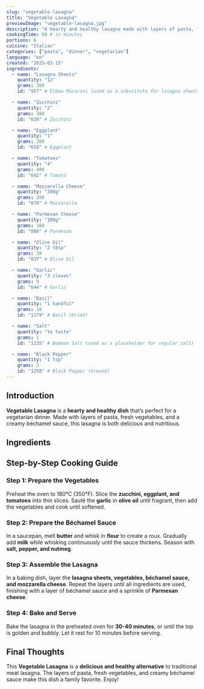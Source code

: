 ```yaml
---
slug: "vegetable-lasagna"
title: "Vegetable Lasagna"
previewImage: "vegetable-lasagna.jpg"
description: "A hearty and healthy lasagna made with layers of pasta, fresh vegetables, and a creamy béchamel sauce."
cookingTime: 60 # in minutes
portions: 6
cuisine: "Italian"
categories: ["pasta", "dinner", "vegetarian"]
language: "en"
created: "2025-03-15"
ingredients:
  - name: "Lasagna Sheets"
    quantity: "12"
    grams: 300
    id: "957" # Elbow Macaroni (used as a substitute for lasagna sheets)

  - name: "Zucchini"
    quantity: "2"
    grams: 300
    id: "639" # Zucchini

  - name: "Eggplant"
    quantity: "1"
    grams: 200
    id: "658" # Eggplant

  - name: "Tomatoes"
    quantity: "4"
    grams: 400
    id: "642" # Tomato

  - name: "Mozzarella Cheese"
    quantity: "200g"
    grams: 200
    id: "879" # Mozzarella

  - name: "Parmesan Cheese"
    quantity: "100g"
    grams: 100
    id: "880" # Parmesan

  - name: "Olive Oil"
    quantity: "2 tbsp"
    grams: 30
    id: "837" # Olive Oil

  - name: "Garlic"
    quantity: "3 cloves"
    grams: 9
    id: "644" # Garlic

  - name: "Basil"
    quantity: "1 handful"
    grams: 10
    id: "1179" # Basil (Dried)

  - name: "Salt"
    quantity: "to taste"
    grams: 1
    id: "1135" # Bamboo Salt (used as a placeholder for regular salt)

  - name: "Black Pepper"
    quantity: "1 tsp"
    grams: 2
    id: "1258" # Black Pepper (Ground)
---
```



## Introduction

**Vegetable Lasagna** is a **hearty and healthy dish** that’s perfect for a vegetarian dinner. Made with layers of pasta, fresh vegetables, and a creamy béchamel sauce, this lasagna is both delicious and nutritious.

## Ingredients

<IngredientsList
  ingredients={frontmatter.ingredients}
  portions={frontmatter.portions}
/>

## Step-by-Step Cooking Guide

### Step 1: Prepare the Vegetables

Preheat the oven to 180°C (350°F). Slice the **zucchini, eggplant, and tomatoes** into thin slices. Sauté the **garlic** in **olive oil** until fragrant, then add the vegetables and cook until softened.

<CookingStep
  action="frying_pan_mix_vegetableMix"
  alt="Sautéing vegetables in a pan"
/>

### Step 2: Prepare the Béchamel Sauce

In a saucepan, melt **butter** and whisk in **flour** to create a roux. Gradually add **milk** while whisking continuously until the sauce thickens. Season with **salt, pepper, and nutmeg**.

<CookingStep
  action="stirring_saucePan_cream"
  alt="Stirring béchamel sauce in a saucepan"
/>

### Step 3: Assemble the Lasagna

In a baking dish, layer the **lasagna sheets, vegetables, béchamel sauce, and mozzarella cheese**. Repeat the layers until all ingredients are used, finishing with a layer of béchamel sauce and a sprinkle of **Parmesan cheese**.

<CookingStep
  action="baking_oven_savory_lasagna"
  alt="Assembling lasagna in a baking dish"
/>

### Step 4: Bake and Serve

Bake the lasagna in the preheated oven for **30-40 minutes**, or until the top is golden and bubbly. Let it rest for 10 minutes before serving.

## Final Thoughts

This **Vegetable Lasagna** is a **delicious and healthy alternative** to traditional meat lasagna. The layers of pasta, fresh vegetables, and creamy béchamel sauce make this dish a family favorite. Enjoy!

<NutritionFacts ingredients={frontmatter.ingredients} />
